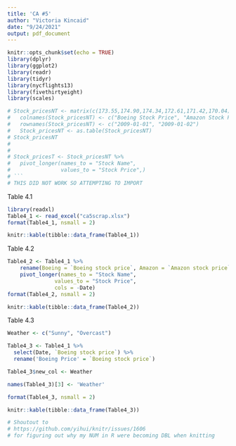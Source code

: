 ```yaml
---
title: 'CA #5'
author: "Victoria Kincaid"
date: "9/24/2021"
output: pdf_document
---
```


```r
knitr::opts_chunk$set(echo = TRUE)
library(dplyr)
library(ggplot2)
library(readr)
library(tidyr)
library(nycflights13)
library(fivethirtyeight)
library(scales)
```

```r

# Stock_pricesNT <- matrix(c(173.55,174.90,174.34,172.61,171.42,170.04), ncol = 3, byrow = TRUE)
#   colnames(Stock_pricesNT) <- c("Boeing Stock Price", "Amazon Stock Price", "Google Stock Price")
#   rownames(Stock_pricesNT) <- c("2009-01-01", "2009-01-02")
#   Stock_pricesNT <- as.table(Stock_pricesNT)
# Stock_pricesNT
# 
# 
# Stock_pricesT <- Stock_pricesNT %>%
#   pivot_longer(names_to = "Stock Name",
#                values_to = "Stock Price",)
# ```
# THIS DID NOT WORK SO ATTEMPTING TO IMPORT
```

Table 4.1
```r
library(readxl)
Table4_1 <- read_excel("ca5scrap.xlsx")
format(Table4_1, nsmall = 2)

knitr::kable(tibble::data_frame(Table4_1))
```


Table 4.2
```r
Table4_2 <- Table4_1 %>%
    rename(Boeing = `Boeing stock price`, Amazon = `Amazon stock price`, Google = `Google stock price`) %>%
    pivot_longer(names_to = "Stock Name", 
               values_to = "Stock Price", 
               cols = -Date)
format(Table4_2, nsmall = 2)

knitr::kable(tibble::data_frame(Table4_2))
```


Table 4.3
```r
Weather <- c("Sunny", "Overcast")

Table4_3 <- Table4_1 %>%
  select(Date, `Boeing stock price`) %>%
  rename('Boeing Price' = `Boeing stock price`)

Table4_3$new_col <- Weather

names(Table4_3)[3] <- 'Weather'

format(Table4_3, nsmall = 2)

knitr::kable(tibble::data_frame(Table4_3))
```


```r
# Shoutout to 
# https://github.com/yihui/knitr/issues/1606
# for figuring out why my NUM in R were becoming DBL when knitting
```

